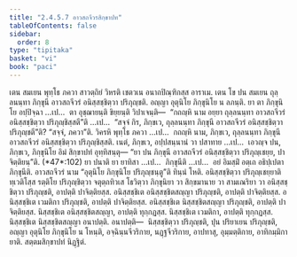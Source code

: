 ```yaml
---
title: "2.4.5.7 อาวสถจีวรสิกฺขาปท"
tableOfContents: false
sidebar:
  order: 8
type: "tipitaka"
basket: "vi"
book: "paci"
---
```



<DynamicBreadcrumb />

<Division number="1003" book="paci">

<Paragraph number="3051" book="paci">
เตน สมเยน พุทฺโธ ภควา สาวตฺถิยํ วิหรติ เชตวเน อนาถปิณฺฑิกสฺส อาราเม. เตน โข ปน สมเยน ถุลฺลนนฺทา ภิกฺขุนี อาวสถจีวรํ อนิสฺสชฺชิตฺวา ปริภุญฺชติ. อญฺญา อุตุนิโย ภิกฺขุนิโย น ลภนฺติ.
</Paragraph>

<Paragraph number="3052" book="paci">
ยา ตา ภิกฺขุนิโย อปฺปิจฺฉา …เป…  ตา อุชฺฌายนฺติ ขิยฺยนฺติ วิปาเจนฺติ—  “กถญฺหิ นาม อยฺยา ถุลฺลนนฺทา อาวสถจีวรํ อนิสฺสชฺชิตฺวา ปริภุญฺชิสฺสตี”ติ …เป…  “สจฺจํ กิร, ภิกฺขเว, ถุลฺลนนฺทา ภิกฺขุนี อาวสถจีวรํ อนิสฺสชฺชิตฺวา ปริภุญฺชตี”ติ? “สจฺจํ, ภควา”ติ. วิครหิ พุทฺโธ ภควา …เป…  กถญฺหิ นาม, ภิกฺขเว, ถุลฺลนนฺทา ภิกฺขุนี อาวสถจีวรํ อนิสฺสชฺชิตฺวา ปริภุญฺชิสฺสติ. เนตํ, ภิกฺขเว, อปฺปสนฺนานํ วา ปสาทาย …เป…  เอวญฺจ ปน, ภิกฺขเว, ภิกฺขุนิโย อิมํ สิกฺขาปทํ อุทฺทิสนฺตุ—
</Paragraph>

</Division>
<Division number="1004" book="paci">

<Paragraph number="3053" book="paci">
<Emphasis>“ยา ปน ภิกฺขุนี อาวสถจีวรํ อนิสฺสชฺชิตฺวา ปริภุญฺเชยฺย, ปาจิตฺติยนฺ”</Emphasis>ติ. (*47*:<Emphasis>102</Emphasis>)
</Paragraph>

</Division>
<Division number="1005" book="paci">

<Paragraph number="3054" book="paci">
<Emphasis>ยา ปนา</Emphasis>ติ ยา ยาทิสา …เป…  <Emphasis>ภิกฺขุนี</Emphasis>ติ …เป…  อยํ อิมสฺมิํ อตฺเถ อธิปฺเปตา ภิกฺขุนีติ.
</Paragraph>

<Paragraph number="3055" book="paci">
<Emphasis>อาวสถจีวรํ</Emphasis> นาม “อุตุนิโย ภิกฺขุนิโย ปริภุญฺชนฺตู”ติ ทินฺนํ โหติ.
</Paragraph>

<Paragraph number="3056" book="paci">
<Emphasis>อนิสฺสชฺชิตฺวา ปริภุญฺเชยฺยา</Emphasis>ติ ทฺเวติโสฺส รตฺติโย ปริภุญฺชิตฺวา จตุตฺถทิวเส โธวิตฺวา ภิกฺขุนิยา วา สิกฺขมานาย วา สามเณริยา วา อนิสฺสชฺชิตฺวา ปริภุญฺชติ, อาปตฺติ ปาจิตฺติยสฺส.
</Paragraph>

</Division>
<Division number="1006" book="paci">

<Paragraph number="3057" book="paci">
อนิสฺสชฺชิเต อนิสฺสชฺชิตสญฺญา ปริภุญฺชติ, อาปตฺติ ปาจิตฺติยสฺส. อนิสฺสชฺชิเต เวมติกา ปริภุญฺชติ, อาปตฺติ ปาจิตฺติยสฺส. อนิสฺสชฺชิเต นิสฺสชฺชิตสญฺญา ปริภุญฺชติ, อาปตฺติ ปาจิตฺติยสฺส.
</Paragraph>

<Paragraph number="3058" book="paci">
นิสฺสชฺชิเต อนิสฺสชฺชิตสญฺญา, อาปตฺติ ทุกฺกฏสฺส. นิสฺสชฺชิเต เวมติกา, อาปตฺติ ทุกฺกฏสฺส. นิสฺสชฺชิเต นิสฺสชฺชิตสญฺญา อนาปตฺติ.
</Paragraph>

</Division>
<Division number="1007" book="paci">

<Paragraph number="3059" book="paci">
อนาปตฺติ—  นิสฺสชฺชิตฺวา ปริภุญฺชติ, ปุน ปริยาเยน ปริภุญฺชติ, อญฺญา อุตุนิโย ภิกฺขุนิโย น โหนฺติ, อจฺฉินฺนจีวริกาย, นฏฺฐจีวริกาย, อาปทาสุ, อุมฺมตฺติกาย, อาทิกมฺมิกายาติ.

</Paragraph>
</Division>

<Paragraph number="3060" type="center" book="paci">
สตฺตมสิกฺขาปทํ นิฏฺฐิตํ.
</Paragraph>